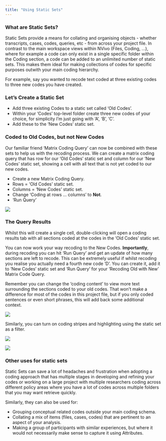 ```yaml
---
title: "Using Static Sets"
---
```


### What are Static Sets?

Static Sets provide a means for collating and organising objects - whether transcripts, cases, codes, queries, etc - from across your project file. In contrast to the main workspace views within NVivo (Files, Coding, ...), where for example a code can only exist in a single specific folder within the Coding section, a code can be added to an unlimited number of static sets. This makes them ideal for making collections of codes for specific purposes outwith your main coding hierarchy.

For example, say you wanted to recode text coded at three existing codes to three new codes you have created.

### Let's Create a Static Set

::: instructions

- Add three existing Codes to a static set called 'Old Codes'.
- Within your 'Codes' top-level folder create three new codes of your choice, for simplicity I'm just going with 'A', 'B', 'C'.
- Add these to the 'New Codes' static set.

:::

### Coded to Old Codes, but not New Codes

Our familiar friend 'Matrix Coding Query' can now be combined with these sets to help us with the recoding process. We can create a  matrix coding query that has row for our 'Old Codes' static set and column for our 'New Codes' static set, showing a cell with all text that is not yet coded to our new codes.

::: instructions

- Create a new Matrix Coding Query.
- Rows = 'Old Codes' static set.
- Columns = 'New Codes' static set.
- Change 'Coding at rows ... columns' to **Not**.
- 'Run Query'

![](../images/not.png)

:::

### The Query Results

Whilst this will create a single cell, double-clicking will open a coding results tab with all sections coded at the codes in the 'Old Codes' static set.

You can now work your way recoding to the New Codes. **Importantly**, during recoding you can hit 'Run Query' and get an update of how many sections are left to recode. This can be extremely useful if whilst recoding you realise you actually need a fourth new code 'D'. You can create it, add it to 'New Codes' static set and 'Run Query' for your 'Recoding Old with New' Matrix Code Query.

Remember you can change the 'coding content' to view more text surrounding the sections coded to your old codes. That won't make a difference for most of the codes in this project file, but if you only coded sentences or even short phrases, this will add back some additional context.

![](../images/codingcontext.png)

Similarly, you can turn on coding stripes and highlighting using the static set as a filter.

![](../images/staticfix.png)

![](../images/staticstripe.png)



### Other uses for static sets

Static Sets can save a lot of headaches and frustration when adopting a coding approach that has multiple stages in developing and refining your codes or working on a large project with multiple researchers coding across different policy areas where you have a lot of codes across multiple folders that you may want retrieve quickly.

Similarly, they can also be used for:

- Grouping conceptual related codes outside your main coding schema.
- Collating a mix of items (files, cases, codes) that are pertinent to an aspect of your analysis.
- Making a group of participants with similar experiences, but where it would not necessarily make sense to capture it using Attributes.
